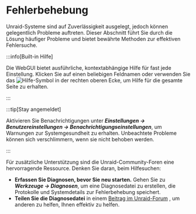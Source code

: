# Fehlerbehebung

Unraid-Systeme sind auf Zuverlässigkeit ausgelegt, jedoch können gelegentlich Probleme auftreten. Dieser Abschnitt führt Sie durch die Lösung häufiger Probleme und bietet bewährte Methoden zur effektiven Fehlersuche.

:::info[Built-in Hilfe]

Die WebGUI bietet ausführliche, kontextabhängige Hilfe für fast jede Einstellung. Klicken Sie auf einen beliebigen Feldnamen oder verwenden Sie das ![Hilfe](/img/Help-icon.jpg)-Symbol in der rechten oberen Ecke, um Hilfe für die gesamte Seite zu erhalten.

:::

:::tip[Stay angemeldet]

Aktivieren Sie Benachrichtigungen unter ***Einstellungen → Benutzereinstellungen → Benachrichtigungseinstellungen***, um Warnungen zur Systemgesundheit zu erhalten. Unbeachtete Probleme können sich verschlimmern, wenn sie nicht behoben werden.

:::

Für zusätzliche Unterstützung sind die Unraid-Community-Foren eine hervorragende Ressource. Denken Sie daran, beim Hilfesuchen:

- **Erfassen Sie Diagnosen, bevor Sie neu starten.**
  Gehen Sie zu ***Werkzeuge → Diagnosen***, um eine Diagnosedatei zu erstellen, die Protokolle und Systemdetails zur Fehlerbehebung speichert.
- **Teilen Sie die Diagnosedatei** in einem [Beitrag im Unraid-Forum](http://forums.unraid.net/) , um anderen zu helfen, Ihnen effektiv zu helfen.
